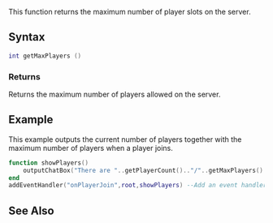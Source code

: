 
{{Server function}}
This function returns the maximum number of player slots on the server.

==Syntax==
<syntaxhighlight lang="lua">int getMaxPlayers ()</syntaxhighlight>

===Returns===
Returns the maximum number of players allowed on the server.

==Example==
This example outputs the current number of players together with the maximum number of players when a player joins.

<syntaxhighlight lang="lua">
function showPlayers()
	outputChatBox("There are "..getPlayerCount().."/"..getMaxPlayers().." players playing.",source) --output a message to the joined player informing the player count and max players.
end
addEventHandler("onPlayerJoin",root,showPlayers) --Add an event handler to call the function when a player joins.
</syntaxhighlight>

==See Also==
{{Server functions}}